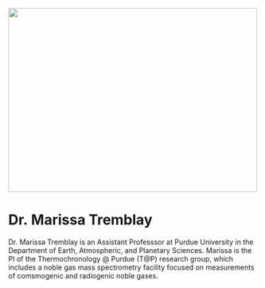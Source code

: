 ![](figs/profile/marissa.jpeg){fig-alt="Dr. Marissa Tremblay in Antarctica." width="500" height="370"}

# Dr. Marissa Tremblay

Dr. Marissa Tremblay is an Assistant Professsor at Purdue University in the Department of Earth, Atmospheric, and Planetary Sciences. Marissa is the PI of the Thermochronology \@ Purdue (T\@P) research group, which includes a noble gas mass spectrometry facility focused on measurements of comsmogenic and radiogenic noble gases.
